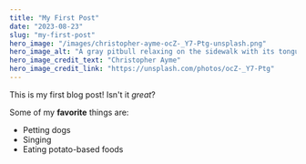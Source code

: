 ```yaml
---
title: "My First Post"
date: "2023-08-23"
slug: "my-first-post"
hero_image: "/images/christopher-ayme-ocZ-_Y7-Ptg-unsplash.png"
hero_image_alt: "A gray pitbull relaxing on the sidewalk with its tongue hanging out"
hero_image_credit_text: "Christopher Ayme"
hero_image_credit_link: "https://unsplash.com/photos/ocZ-_Y7-Ptg"
---
```


This is my first blog post! Isn't it *great*?

Some of my **favorite** things are:

* Petting dogs
* Singing
* Eating potato-based foods

